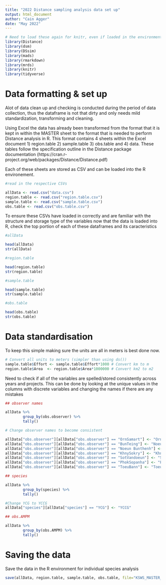 ---
title: "2022 Distance sampling analysis data set up"
output: html_document
author: "Cain Agger"
date: "May 2022"
---

```{r setup, include=FALSE}
# Need to load these again for knitr, even if loaded in the environment
library(Distance)
library(dsm)
library(DSsim)
library(mads)
library(rmarkdown)
library(mrds)
library(knitr)
library(tidyverse)
```

# Data formatting & set up 

Alot of data clean up and checking is conducted during the period of data collection, thus the dataframe is not that dirty and only needs mild standardization, transforming and cleaning.

Using Excel the data has already been transformed from the format that it is kept in within the MASTER sheet to the format that is needed to perform Distance analysis in R. This format contains 4 sheets within the Excel document 1) region.table 2) sample.table 3) obs.table and 4) data. These tables follow the specification outline in the Distance package documentation (https://cran.r-project.org/web/packages/Distance/Distance.pdf)

Each of these sheets are stored as CSV and can be loaded into the R environement. 

```{r}

#read in the respective CSVs

allData <- read.csv("data.csv")
region.table <- read.csv("region.table.csv")
sample.table <- read.csv("sample.table.csv")
obs.table <- read.csv("obs.table.csv")

```

To ensure these CSVs have loaded in correctly and are familiar with the structure and storage type of the variables now that the data is loaded into R, check the top portion of each of these dataframes and its caracteristics

```{r}

#allData

head(allData)
str(allData)

#region.table

head(region.table)
str(region.table)

#sample.table

head(sample.table)
str(sample.table)

#obs.table

head(obs.table)
str(obs.table)

```

# Data standardisation

To keep this simple making sure the units are all in meters is best done now.

```{r}

# Convert all units to meters (simpler than using ds())
sample.table$Effort <- sample.table$Effort*1000 # Convert km to m
region.table$Area  <- region.table$Area*1000000 # Convert km2 to m2

```

Need to check if all of the variables are spelled/stored consistently across years and projects. This can be done by looking at the unique values in the columns with discrete variables and changing the names if there are any mistakes 

```{r}


## observer names 

allData %>%
        group_by(obs.observer) %>%
        tally()

# Change observer names to become consistent

allData["obs.observer"][allData["obs.observer"] == "OrnSamart"] <- "Orn Art"
allData["obs.observer"][allData["obs.observer"] == "BunTeing"] <- "Noeun BunThenh"
allData["obs.observer"][allData["obs.observer"] == "Noeun Bunthenh"] <- "Noeun BunThenh"
allData["obs.observer"][allData["obs.observer"] == "KhnySokry"] <- "Khny Sokry"
allData["obs.observer"][allData["obs.observer"] == "SotVandoeun"] <- "Sot Vandoeun"
allData["obs.observer"][allData["obs.observer"] == "PhokSopanha"] <- "Phok Sopanha"
allData["obs.observer"][allData["obs.observer"] == "ToeuBann"] <- "Toeu Bann"

## species

allData %>%
        group_by(species) %>%
        tally()

#Change YCG to YCCG
allData["species"][allData["species"] == "YCG"] <- "YCCG"

## obs.AMPM

allData %>%
        group_by(obs.AMPM) %>%
        tally()

```

# Saving the data 

Save the data in the R environment for individual species analysis 
```{r}

save(allData, region.table, sample.table, obs.table, file="KSWS_MASTER_DATA.Rdata")

```

